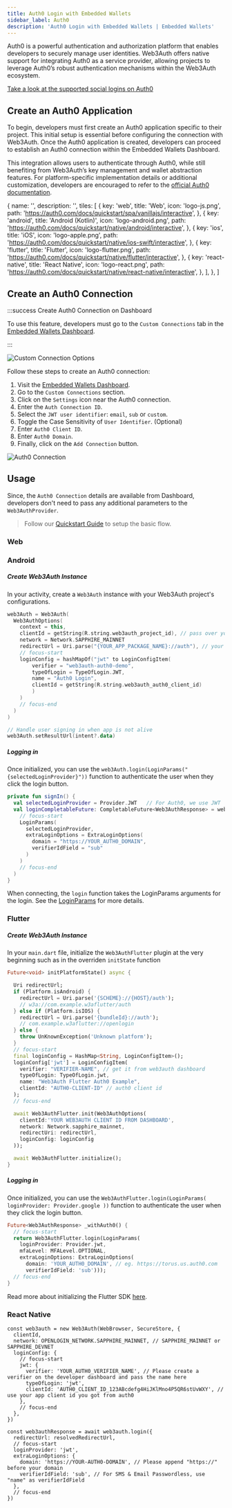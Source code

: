 ```yaml
---
title: Auth0 Login with Embedded Wallets
sidebar_label: Auth0
description: 'Auth0 Login with Embedded Wallets | Embedded Wallets'
---
```





Auth0 is a powerful authentication and authorization platform that enables developers to securely manage user identities. Web3Auth offers native support for integrating Auth0 as a service provider, allowing projects to leverage Auth0’s robust authentication mechanisms within the Web3Auth ecosystem.

[Take a look at the supported social logins on Auth0](https://marketplace.auth0.com/categories/social-login)

## Create an Auth0 Application

To begin, developers must first create an Auth0 application specific to their project. This initial setup is essential before configuring the connection with Web3Auth. Once the Auth0 application is created, developers can proceed to establish an Auth0 connection within the Embedded Wallets Dashboard.

This integration allows users to authenticate through Auth0, while still benefiting from Web3Auth’s key management and wallet abstraction features. For platform-specific implementation details or additional customization, developers are encouraged to refer to the [official Auth0 documentation](https://auth0.com/docs/quickstart/native#webapp).

  {
    name: '',
    description: '',
    tiles: [
      {
        key: 'web',
        title: 'Web',
        icon: 'logo-js.png',
        path: 'https://auth0.com/docs/quickstart/spa/vanillajs/interactive',
      },
      {
        key: 'android',
        title: 'Android (Kotlin)',
        icon: 'logo-android.png',
        path: 'https://auth0.com/docs/quickstart/native/android/interactive',
      },
      {
        key: 'ios',
        title: 'iOS',
        icon: 'logo-apple.png',
        path: 'https://auth0.com/docs/quickstart/native/ios-swift/interactive',
      },
      {
        key: 'flutter',
        title: 'Flutter',
        icon: 'logo-flutter.png',
        path: 'https://auth0.com/docs/quickstart/native/flutter/interactive',
      },
      {
        key: 'react-native',
        title: 'React Native',
        icon: 'logo-react.png',
        path: 'https://auth0.com/docs/quickstart/native/react-native/interactive',
      },
    ],
  },
]

<Tiles tileGroups={Auth0Setup} />

## Create an Auth0 Connection

:::success Create Auth0 Connection on Dashboard

To use this feature, developers must go to the `Custom Connections` tab in the [Embedded Wallets Dashboard](https://dashboard.web3auth.io).

:::

<div style={{ display: 'flex', margin: '20px 0', justifyContent: 'center' }}>
  <img
    src={CustomConnectionOptions}
    style={{
      maxWidth: '800px',
      borderRadius: '8px',
      boxShadow: '0 2px 6px rgba(0, 0, 0, 0.1)',
    }}
    alt="Custom Connection Options"
  />
</div>

Follow these steps to create an Auth0 connection:

1. Visit the [Embedded Wallets Dashboard](https://dashboard.web3auth.io).
2. Go to the `Custom Connections` section.
3. Click on the `Settings` icon near the Auth0 connection.
4. Enter the `Auth Connection ID`.
5. Select the `JWT user identifier`: `email`, `sub` or `custom`.
6. Toggle the Case Sensitivity of `User Identifier`. (Optional)
7. Enter `Auth0 Client ID`.
8. Enter `Auth0 Domain`.
9. Finally, click on the `Add Connection` button.

<div style={{ display: 'flex', margin: '20px 0', justifyContent: 'center' }}>
  <img
    src={Auth0Connection}
    style={{
      maxWidth: '800px',
      borderRadius: '8px',
      boxShadow: '0 2px 6px rgba(0, 0, 0, 0.1)',
    }}
    alt="Auth0 Connection"
  />
</div>

## Usage

Since, the `Auth0 Connection` details are available from Dashboard, developers don't need to pass any additional parameters to the `Web3AuthProvider`.

> Follow our [Quickstart Guide](/quick-start) to setup the basic flow.

### Web

<Tabs>
  <TabItem value="implicit-spa" label="Implicit Login (SPA)">
    <ImplicitLoginAuth0Spa />
  </TabItem>
  <TabItem value="implicit" label="Implicit Login Auth0 Google">
    <ImplicitLoginAuth0Google />
  </TabItem>
  <TabItem value="jwt" label="JWT Login with Auth0 SDK">
    <JwtLoginAuth0 />
  </TabItem>
</Tabs>

### Android

##### Create Web3Auth Instance

In your activity, create a `Web3Auth` instance with your Web3Auth project's configurations.

```kotlin
web3Auth = Web3Auth(
  Web3AuthOptions(
    context = this,
    clientId = getString(R.string.web3auth_project_id), // pass over your Web3Auth Client ID from Developer Dashboard
    network = Network.SAPPHIRE_MAINNET
    redirectUrl = Uri.parse("{YOUR_APP_PACKAGE_NAME}://auth"), // your app's redirect URL
    // focus-start
    loginConfig = hashMapOf("jwt" to LoginConfigItem(
        verifier = "web3auth-auth0-demo",
        typeOfLogin = TypeOfLogin.JWT,
        name = "Auth0 Login",
        clientId = getString(R.string.web3auth_auth0_client_id)
        )
    )
    // focus-end
  )
)

// Handle user signing in when app is not alive
web3Auth.setResultUrl(intent?.data)
```

##### Logging in

Once initialized, you can use the `web3Auth.login(LoginParams("{selectedLoginProvider}"))` function to authenticate the user when they click the login button.

```kotlin
private fun signIn() {
  val selectedLoginProvider = Provider.JWT   // For Auth0, we use JWT
  val loginCompletableFuture: CompletableFuture<Web3AuthResponse> = web3Auth.login(
    // focus-start
    LoginParams(
      selectedLoginProvider,
      extraLoginOptions = ExtraLoginOptions(
        domain = "https://YOUR_AUTH0_DOMAIN",
        verifierIdField = "sub"
      )
    )
    // focus-end
  )
}
```

When connecting, the `login` function takes the LoginParams arguments for the login. See the [LoginParams](/sdk/android/usage#parameters) for more details.

### Flutter

##### Create Web3Auth Instance

In your `main.dart` file, initialize the `Web3AuthFlutter` plugin at the very beginning such as in the overriden `initState` function

```dart
Future<void> initPlatformState() async {

  Uri redirectUrl;
  if (Platform.isAndroid) {
    redirectUrl = Uri.parse('{SCHEME}://{HOST}/auth');
    // w3a://com.example.w3aflutter/auth
  } else if (Platform.isIOS) {
    redirectUrl = Uri.parse('{bundleId}://auth');
    // com.example.w3aflutter://openlogin
  } else {
    throw UnKnownException('Unknown platform');
  }
  // focus-start
  final loginConfig = HashMap<String, LoginConfigItem>();
  loginConfig['jwt'] = LoginConfigItem(
    verifier: "VERIFIER-NAME", // get it from web3auth dashboard
    typeOfLogin: TypeOfLogin.jwt,
    name: "Web3Auth Flutter Auth0 Example",
    clientId: "AUTH0-CLIENT-ID" // auth0 client id
  );
  // focus-end

  await Web3AuthFlutter.init(Web3AuthOptions(
    clientId:'YOUR WEB3AUTH CLIENT ID FROM DASHBOARD',
    network: Network.sapphire_mainnet,
    redirectUri: redirectUrl,
    loginConfig: loginConfig
  ));

  await Web3AuthFlutter.initialize();
}
```

##### Logging in

Once initialized, you can use the `Web3AuthFlutter.login(LoginParams( loginProvider: Provider.google ))` function to authenticate the user when they click the login button.

```dart
Future<Web3AuthResponse> _withAuth0() {
  // focus-start
  return Web3AuthFlutter.login(LoginParams(
    loginProvider: Provider.jwt,
    mfaLevel: MFALevel.OPTIONAL,
    extraLoginOptions: ExtraLoginOptions(
      domain: 'YOUR_AUTH0_DOMAIN', // eg. https://torus.us.auth0.com
      verifierIdField: 'sub')));
  // focus-end
}
```

Read more about initializing the Flutter SDK [here](/sdk/flutter/initialize).

### React Native

```tsx
const web3auth = new Web3Auth(WebBrowser, SecureStore, {
  clientId,
  network: OPENLOGIN_NETWORK.SAPPHIRE_MAINNET, // SAPPHIRE_MAINNET or SAPPHIRE_DEVNET
  loginConfig: {
    // focus-start
    jwt: {
      verifier: 'YOUR_AUTH0_VERIFIER_NAME', // Please create a verifier on the developer dashboard and pass the name here
      typeOfLogin: 'jwt',
      clientId: 'AUTH0_CLIENT_ID_123ABcdefg4HiJKlMno4P5QR6stUvWXY', // use your app client id you got from auth0
    },
    // focus-end
  },
})
```

```tsx
const web3authResponse = await web3auth.login({
  redirectUrl: resolvedRedirectUrl,
  // focus-start
  loginProvider: 'jwt',
  extraLoginOptions: {
    domain: 'https://YOUR-AUTH0-DOMAIN', // Please append "https://" before your domain
    verifierIdField: 'sub', // For SMS & Email Passwordless, use "name" as verifierIdField
  },
  // focus-end
})
```
